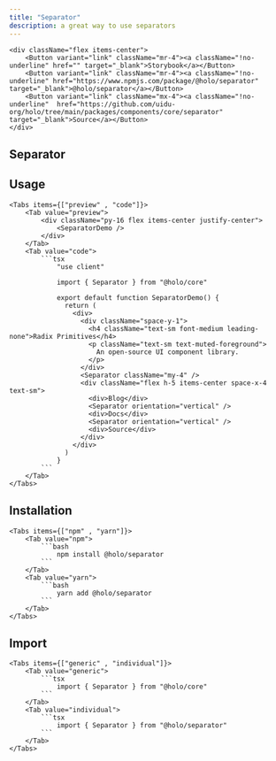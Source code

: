 ```yaml
---
title: "Separator"
description: a great way to use separators
---
```



    <div className="flex items-center">
        <Button variant="link" className="mr-4"><a className="!no-underline" href="" target="_blank">Storybook</a></Button>
        <Button variant="link" className="mr-4"><a className="!no-underline" href="https://www.npmjs.com/package/@holo/separator" target="_blank">@holo/separator</a></Button>
        <Button variant="link" className="mx-4"><a className="!no-underline"  href="https://github.com/uidu-org/holo/tree/main/packages/components/core/separator" target="_blank">Source</a></Button>
    </div>

## Separator

<SeparatorDemo />

## Usage

    <Tabs items={["preview" , "code"]}>
        <Tab value="preview">
            <div className="py-16 flex items-center justify-center">
                <SeparatorDemo />
            </div>
        </Tab>
        <Tab value="code">
            ```tsx
                "use client"

                import { Separator } from "@holo/core"

                export default function SeparatorDemo() {
                  return (
                    <div>
                      <div className="space-y-1">
                        <h4 className="text-sm font-medium leading-none">Radix Primitives</h4>
                        <p className="text-sm text-muted-foreground">
                          An open-source UI component library.
                        </p>
                      </div>
                      <Separator className="my-4" />
                      <div className="flex h-5 items-center space-x-4 text-sm">
                        <div>Blog</div>
                        <Separator orientation="vertical" />
                        <div>Docs</div>
                        <Separator orientation="vertical" />
                        <div>Source</div>
                      </div>
                    </div>
                  )
                }
            ```
        </Tab>
    </Tabs>

## Installation

    <Tabs items={["npm" , "yarn"]}>
        <Tab value="npm">
            ```bash
                npm install @holo/separator
            ```
        </Tab>
        <Tab value="yarn">
            ```bash
                yarn add @holo/separator
            ```
        </Tab>
    </Tabs>

## Import

    <Tabs items={["generic" , "individual"]}>
        <Tab value="generic">
            ```tsx
                import { Separator } from "@holo/core"
            ```
        </Tab>
        <Tab value="individual">
            ```tsx
                import { Separator } from "@holo/separator"
            ```
        </Tab>
    </Tabs>
